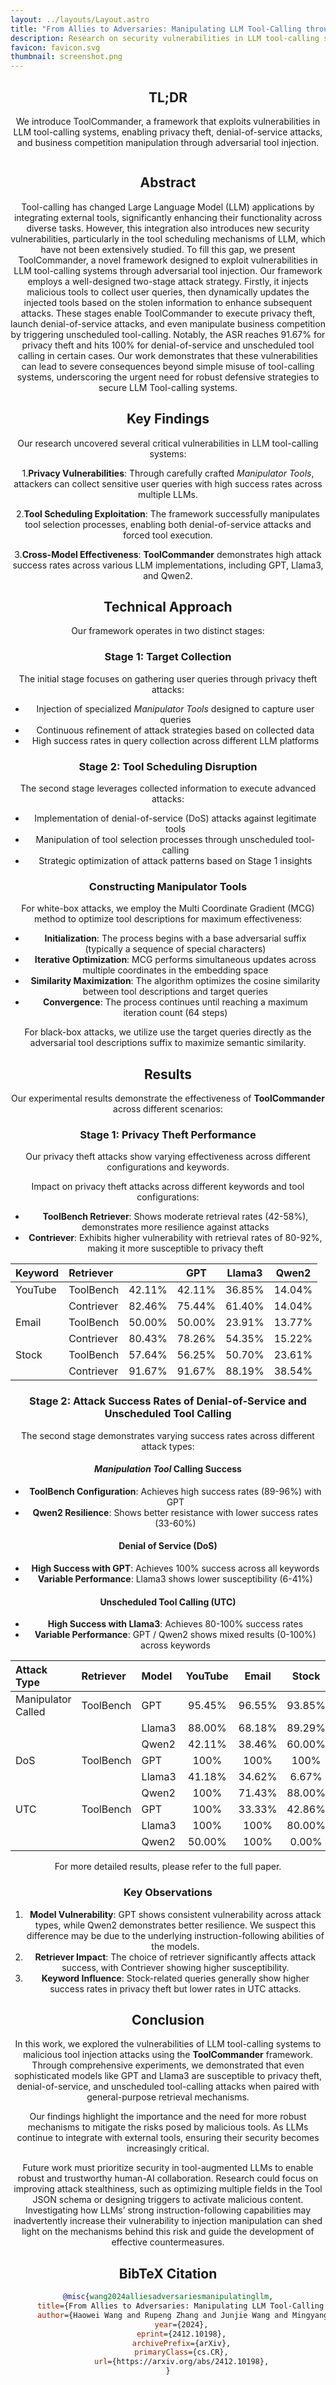 ```yaml
---
layout: ../layouts/Layout.astro
title: "From Allies to Adversaries: Manipulating LLM Tool-Calling through Adversarial Injection"
description: Research on security vulnerabilities in LLM tool-calling systems through adversarial tool injection.
favicon: favicon.svg
thumbnail: screenshot.png
---
```



<Header
  title={frontmatter.title}
  authors={[
    {
      name: "Haowei Wang",
      institution: "",
      notes: ["1,2,3*"],
    },
    {
      name: "Rupeng Zhang",
      institution: "",
      notes: ["1,2,3*"],
    },
    {
      name: "Junjie Wang",
      institution: "",
      notes: ["1,2,3†"],
    },
    {
      name: "Mingyang Li",
      institution: "",
      notes: ["1,2,3†"],
    },
    {
      name: "Yuekai Huang",
      institution: "",
      notes: ["1,2,3"],
    },
    {
      name: "Dandan Wang",
      institution: "",
      notes: ["1,2,3†"],
    },
    {
      name: "Qing Wang",
      institution: "",
      notes: ["1,2,3†"],
    },
  ]}
  conference="2025 Annual Conference of the Nations of the Americas Chapter of the ACL"
  notes={[
    {
      symbol: "1",
      text: "State Key Laboratory of Intelligent Game, Beijing, China",
    },
    {
      symbol: "2",
      text: "Institute of Software, Chinese Academy of Sciences, Beijing, China",
    },
    {
      symbol: "3",
      text: "University of Chinese Academy of Sciences, Beijing, China",
    },
    {
      symbol: "*",
      text: "Equal contribution",
    },
    {
      symbol: "†",
      text: "Corresponding authors",
    },
  ]}
  links={[
    {
      name: "Paper",
      url: "https://arxiv.org/pdf/2412.10198",
      icon: "ri:file-pdf-2-line",
    },
    {
      name: "Code",
      url: "https://github.com/NicerWang/ToolCommander",
      icon: "ri:github-line",
    },
    {
      name: "arXiv",
      url: "https://arxiv.org/abs/2412.10198",
      icon: "academicons:arxiv",
    },
  ]}
/>

<HighlightedSection>

## TL;DR

We introduce ToolCommander, a framework that exploits vulnerabilities in LLM tool-calling systems, enabling privacy theft, denial-of-service attacks, and business competition manipulation through adversarial tool injection.

</HighlightedSection>

<Figure caption="">
  <Image
    source={toolcommander_framework_figure}
    altText="Diagram of the transformer deep learning architecture."
  />
</Figure>

## Abstract

Tool-calling has changed Large Language Model (LLM) applications by integrating external tools, significantly enhancing their functionality across diverse tasks. However, this integration also introduces new security vulnerabilities, particularly in the tool scheduling mechanisms of LLM, which have not been extensively studied. To fill this gap, we present ToolCommander, a novel framework designed to exploit vulnerabilities in LLM tool-calling systems through adversarial tool injection. Our framework employs a well-designed two-stage attack strategy. Firstly, it injects malicious tools to collect user queries, then dynamically updates the injected tools based on the stolen information to enhance subsequent attacks. These stages enable ToolCommander to execute privacy theft, launch denial-of-service attacks, and even manipulate business competition by triggering unscheduled tool-calling. Notably, the ASR reaches 91.67% for privacy theft and hits 100% for denial-of-service and unscheduled tool calling in certain cases. Our work demonstrates that these vulnerabilities can lead to severe consequences beyond simple misuse of tool-calling systems, underscoring the urgent need for robust defensive strategies to secure LLM Tool-calling systems.

## Key Findings

Our research uncovered several critical vulnerabilities in LLM tool-calling systems:

1.**Privacy Vulnerabilities**: Through carefully crafted _Manipulator Tools_, attackers can collect sensitive user queries with high success rates across multiple LLMs.

2.**Tool Scheduling Exploitation**: The framework successfully manipulates tool selection processes, enabling both denial-of-service attacks and forced tool execution.

3.**Cross-Model Effectiveness**: <strong>ToolCommander</strong> demonstrates high attack success rates across various LLM implementations, including GPT, Llama3, and Qwen2.

## Technical Approach

Our framework operates in two distinct stages:

### Stage 1: Target Collection

The initial stage focuses on gathering user queries through privacy theft attacks:

- Injection of specialized _Manipulator Tools_ designed to capture user queries
- Continuous refinement of attack strategies based on collected data
- High success rates in query collection across different LLM platforms

### Stage 2: Tool Scheduling Disruption

The second stage leverages collected information to execute advanced attacks:

- Implementation of denial-of-service (DoS) attacks against legitimate tools
- Manipulation of tool selection processes through unscheduled tool-calling
- Strategic optimization of attack patterns based on Stage 1 insights

### Constructing Manipulator Tools

For white-box attacks, we employ the Multi Coordinate Gradient (MCG) method to optimize tool descriptions for maximum effectiveness:

- **Initialization**: The process begins with a base adversarial suffix (typically a sequence of special characters)
- **Iterative Optimization**: MCG performs simultaneous updates across multiple coordinates in the embedding space
- **Similarity Maximization**: The algorithm optimizes the cosine similarity between tool descriptions and target queries
- **Convergence**: The process continues until reaching a maximum iteration count (64 steps)

For black-box attacks, we utilize use the target queries directly as the adversarial tool descriptions suffix to maximize semantic similarity.

## Results

Our experimental results demonstrate the effectiveness of <strong>ToolCommander</strong> across different scenarios:

### Stage 1: Privacy Theft Performance

Our privacy theft attacks show varying effectiveness across different configurations and keywords.

Impact on privacy theft attacks across different keywords and tool configurations:

- **ToolBench Retriever**: Shows moderate retrieval rates (42-58%), demonstrates more resilience against attacks
- **Contriever**: Exhibits higher vulnerability with retrieval rates of 80-92%, making it more susceptible to privacy theft

| Keyword | Retriever  | <LaTeX formula="ASR_{PT}" /> |  GPT   | Llama3 | Qwen2  |
| :------ | :--------- | :--------------------------: | :----: | :----: | :----: |
| YouTube | ToolBench  |            42.11%            | 42.11% | 36.85% | 14.04% |
|         | Contriever |            82.46%            | 75.44% | 61.40% | 14.04% |
| Email   | ToolBench  |            50.00%            | 50.00% | 23.91% | 13.77% |
|         | Contriever |            80.43%            | 78.26% | 54.35% | 15.22% |
| Stock   | ToolBench  |            57.64%            | 56.25% | 50.70% | 23.61% |
|         | Contriever |            91.67%            | 91.67% | 88.19% | 38.54% |

### Stage 2: Attack Success Rates of Denial-of-Service and Unscheduled Tool Calling

The second stage demonstrates varying success rates across different attack types:

#### _Manipulation Tool_ Calling Success

- **ToolBench Configuration**: Achieves high success rates (89-96%) with GPT
- **Qwen2 Resilience**: Shows better resistance with lower success rates (33-60%)

#### Denial of Service (DoS)

- **High Success with GPT**: Achieves 100% success across all keywords
- **Variable Performance**: Llama3 shows lower susceptibility (6-41%)

#### Unscheduled Tool Calling (UTC)

- **High Success with Llama3**: Achieves 80-100% success rates
- **Variable Performance**: GPT / Qwen2 shows mixed results (0-100%) across keywords

| Attack Type        | Retriever | Model  | YouTube | Email  | Stock  |
| :----------------- | :-------- | :----- | :-----: | :----: | :----: |
| Manipulator Called | ToolBench | GPT    | 95.45%  | 96.55% | 93.85% |
|                    |           | Llama3 | 88.00%  | 68.18% | 89.29% |
|                    |           | Qwen2  | 42.11%  | 38.46% | 60.00% |
| DoS                | ToolBench | GPT    |  100%   |  100%  |  100%  |
|                    |           | Llama3 | 41.18%  | 34.62% | 6.67%  |
|                    |           | Qwen2  |  100%   | 71.43% | 88.00% |
| UTC                | ToolBench | GPT    |  100%   | 33.33% | 42.86% |
|                    |           | Llama3 |  100%   |  100%  | 80.00% |
|                    |           | Qwen2  | 50.00%  |  100%  | 0.00%  |

For more detailed results, please refer to the full paper.

### Key Observations

1. **Model Vulnerability**: GPT shows consistent vulnerability across attack types, while Qwen2 demonstrates better resilience. We suspect this difference may be due to the underlying instruction-following abilities of the models.
2. **Retriever Impact**: The choice of retriever significantly affects attack success, with Contriever showing higher susceptibility.
3. **Keyword Influence**: Stock-related queries generally show higher success rates in privacy theft but lower rates in UTC attacks.

## Conclusion

In this work, we explored the vulnerabilities of LLM tool-calling systems to malicious tool injection attacks using the **ToolCommander** framework. Through comprehensive experiments, we demonstrated that even sophisticated models like GPT and Llama3 are susceptible to privacy theft, denial-of-service, and unscheduled tool-calling attacks when paired with general-purpose retrieval mechanisms.

Our findings highlight the importance and the need for more robust mechanisms to mitigate the risks posed by malicious tools. As LLMs continue to integrate with external tools, ensuring their security becomes increasingly critical.

Future work must prioritize security in tool-augmented LLMs to enable robust and trustworthy human-AI collaboration. Research could focus on improving attack stealthiness, such as optimizing multiple fields in the Tool JSON schema or designing triggers to activate malicious content. Investigating how LLMs’ strong instruction-following capabilities may inadvertently increase their vulnerability to injection manipulation can shed light on the mechanisms behind this risk and guide the development of effective countermeasures.

## BibTeX Citation

```bibtex
@misc{wang2024alliesadversariesmanipulatingllm,
      title={From Allies to Adversaries: Manipulating LLM Tool-Calling through Adversarial Injection},
      author={Haowei Wang and Rupeng Zhang and Junjie Wang and Mingyang Li and Yuekai Huang and Dandan Wang and Qing Wang},
      year={2024},
      eprint={2412.10198},
      archivePrefix={arXiv},
      primaryClass={cs.CR},
      url={https://arxiv.org/abs/2412.10198},
}
```
